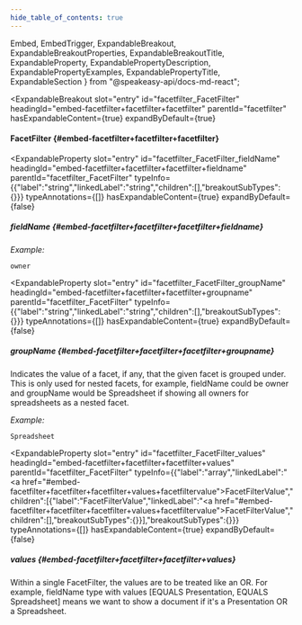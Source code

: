 ```yaml
---
hide_table_of_contents: true
---
```

  Embed,
  EmbedTrigger,
  ExpandableBreakout,
  ExpandableBreakoutProperties,
  ExpandableBreakoutTitle,
  ExpandableProperty,
  ExpandablePropertyDescription,
  ExpandablePropertyExamples,
  ExpandablePropertyTitle,
  ExpandableSection
} from "@speakeasy-api/docs-md-react";

<ExpandableSection>

<ExpandableBreakout
  slot="entry"
  id="facetfilter_FacetFilter"
  headingId="embed-facetfilter+facetfilter+facetfilter"
  parentId="facetfilter"
  hasExpandableContent={true}
  expandByDefault={true}
>

<ExpandableBreakoutTitle slot="title">

#### FacetFilter \{#embed-facetfilter+facetfilter+facetfilter\}

</ExpandableBreakoutTitle>

<ExpandableBreakoutProperties slot="properties">

<ExpandableProperty
  slot="entry"
  id="facetfilter_FacetFilter_fieldName"
  headingId="embed-facetfilter+facetfilter+facetfilter+fieldname"
  parentId="facetfilter_FacetFilter"
  typeInfo={{"label":"string","linkedLabel":"string","children":[],"breakoutSubTypes":{}}}
  typeAnnotations={[]}
  hasExpandableContent={true}
  expandByDefault={false}
>

<ExpandablePropertyTitle slot="title">

##### fieldName \{#embed-facetfilter+facetfilter+facetfilter+fieldname\}

</ExpandablePropertyTitle>

<ExpandablePropertyExamples slot="examples">

_Example:_

```
owner
```

</ExpandablePropertyExamples>

</ExpandableProperty>

<ExpandableProperty
  slot="entry"
  id="facetfilter_FacetFilter_groupName"
  headingId="embed-facetfilter+facetfilter+facetfilter+groupname"
  parentId="facetfilter_FacetFilter"
  typeInfo={{"label":"string","linkedLabel":"string","children":[],"breakoutSubTypes":{}}}
  typeAnnotations={[]}
  hasExpandableContent={true}
  expandByDefault={false}
>

<ExpandablePropertyTitle slot="title">

##### groupName \{#embed-facetfilter+facetfilter+facetfilter+groupname\}

</ExpandablePropertyTitle>

<ExpandablePropertyDescription slot="description">

Indicates the value of a facet, if any, that the given facet is grouped under. This is only used for nested facets, for example, fieldName could be owner and groupName would be Spreadsheet if showing all owners for spreadsheets as a nested facet.

</ExpandablePropertyDescription>

<ExpandablePropertyExamples slot="examples">

_Example:_

```
Spreadsheet
```

</ExpandablePropertyExamples>

</ExpandableProperty>

<ExpandableProperty
  slot="entry"
  id="facetfilter_FacetFilter_values"
  headingId="embed-facetfilter+facetfilter+facetfilter+values"
  parentId="facetfilter_FacetFilter"
  typeInfo={{"label":"array","linkedLabel":"<a href=\"#embed-facetfilter+facetfilter+facetfilter+values+facetfiltervalue\">FacetFilterValue</a>","children":[{"label":"FacetFilterValue","linkedLabel":"<a href=\"#embed-facetfilter+facetfilter+facetfilter+values+facetfiltervalue\">FacetFilterValue</a>","children":[],"breakoutSubTypes":{}}],"breakoutSubTypes":{}}}
  typeAnnotations={[]}
  hasExpandableContent={true}
  expandByDefault={false}
>

<ExpandablePropertyTitle slot="title">

##### values \{#embed-facetfilter+facetfilter+facetfilter+values\}

</ExpandablePropertyTitle>

<ExpandablePropertyDescription slot="description">

Within a single FacetFilter, the values are to be treated like an OR. For example, fieldName type with values [EQUALS Presentation, EQUALS Spreadsheet] means we want to show a document if it's a Presentation OR a Spreadsheet.

</ExpandablePropertyDescription>

<Embed slot="embed">

<EmbedTrigger slot="trigger" embedTitle="values" triggerText="View values details">

<Embedvalues />

</EmbedTrigger>

</Embed>

</ExpandableProperty>

</ExpandableBreakoutProperties>

</ExpandableBreakout>

</ExpandableSection>